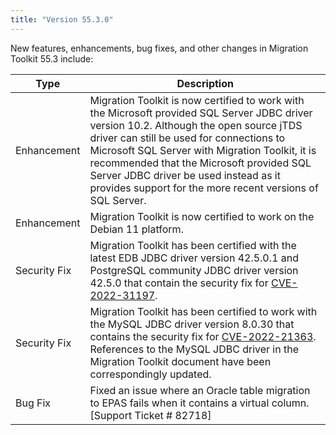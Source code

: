 ```yaml
---
title: "Version 55.3.0"
---
```


New features, enhancements, bug fixes, and other changes in Migration Toolkit 55.3 include:

| Type         | Description |
| ------------ |------------ |
| Enhancement      | Migration Toolkit is now certified to work with the Microsoft provided SQL Server JDBC driver version 10.2. Although the open source  jTDS driver can still be used for connections to Microsoft SQL Server with Migration Toolkit, it is recommended that the Microsoft provided SQL Server JDBC driver be used instead as it provides support for the more recent versions of SQL Server. |
| Enhancement      | Migration Toolkit  is now certified to work on the Debian 11 platform. |
| Security Fix     | Migration Toolkit has been certified with the latest EDB JDBC driver version 42.5.0.1 and PostgreSQL community JDBC driver version 42.5.0 that contain the security fix for [CVE-2022-31197](https://nvd.nist.gov/vuln/detail/CVE-2022-31197).  |
| Security Fix     | Migration Toolkit has been certified to work with the  MySQL JDBC driver version 8.0.30 that contains the security fix for [CVE-2022-21363](https://nvd.nist.gov/vuln/detail/CVE-2022-21363). References to the MySQL JDBC driver in the Migration Toolkit document have been correspondingly updated. |
| Bug Fix          | Fixed an issue where an Oracle table migration to EPAS fails when it contains a virtual column. [Support Ticket # 82718] |
